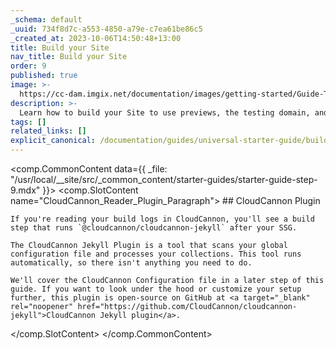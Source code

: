 ```yaml
---
_schema: default
_uuid: 734f8d7c-a553-4850-a79e-c7ea61be86c5
_created_at: 2023-10-06T14:50:48+13:00
title: Build your Site
nav_title: Build your Site
order: 9
published: true
image: >-
  https://cc-dam.imgix.net/documentation/images/getting-started/Guide-Thumbnails/CloudCannon-Getting-Started-Thumbnail-Jekyll.png
description: >-
  Learn how to build your Site to use previews, the testing domain, and the Visual Editor.
tags: []
related_links: []
explicit_canonical: /documentation/guides/universal-starter-guide/build-your-site/
---
```

<comp.CommonContent data={{ _file: "/usr/local/__site/src/_common_content/starter-guides/starter-guide-step-9.mdx" }}>
  <comp.SlotContent name="CloudCannon_Reader_Plugin_Paragraph">
    ## CloudCannon Plugin

    If you're reading your build logs in CloudCannon, you'll see a build step that runs `@cloudcannon/cloudcannon-jekyll` after your SSG.

    The CloudCannon Jekyll Plugin is a tool that scans your global configuration file and processes your collections. This tool runs automatically, so there isn't anything you need to do.

    We'll cover the CloudCannon Configuration file in a later step of this guide. If you want to look under the hood or customize your setup further, this plugin is open-source on GitHub at <a target="_blank" rel="noopener" href="https://github.com/CloudCannon/cloudcannon-jekyll">CloudCannon Jekyll plugin</a>.
  </comp.SlotContent>
</comp.CommonContent>